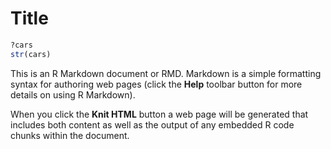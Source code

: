 Title
========================================================
```r
?cars
str(cars)
```

This is an R Markdown document or RMD. Markdown is a simple formatting syntax for authoring web pages (click the **Help** toolbar button for more details on using R Markdown).







When you click the **Knit HTML** button a web page will be generated that includes both content as well as the output of any embedded R code chunks within the document.
